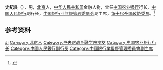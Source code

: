 '''史纪良'''（{{bd|1945年|}}），男，[[北京|北京]]人，[[中华人民共和国|中华人民共和国]]金融人物，曾任[[中国农业银行|中国农业银行]]行长，[[中国人民银行|中国人民银行]]副行长，[[中国银行业监督管理委员会|中国银行业监督管理委员会]]副主席，[[第十届全国政协委员|第十届全国政协委员]]。<ref>{{Cite web|title=史纪良|url=http://alumni.cufe.edu.cn/info/1130/4034.htm|accessdate=2021-02-09|work=中央财经校友总会}}</ref>

== 参考资料 ==
{{reflist}}

{{Authority control}}
{{DEFAULTSORT:Shi史}}
[[Category:史姓|Ji]]
[[Category:北京人|Category:北京人]]
[[Category:中央财政金融学院校友|Category:中央财政金融学院校友]]
[[Category:中国农业银行行长|Category:中国农业银行行长]]
[[Category:中國人民銀行副行長|Category:中國人民銀行副行長]]
[[Category:中國銀行業監督管理委員會副主席|Category:中國銀行業監督管理委員會副主席]]

{{中国人物小作品}}